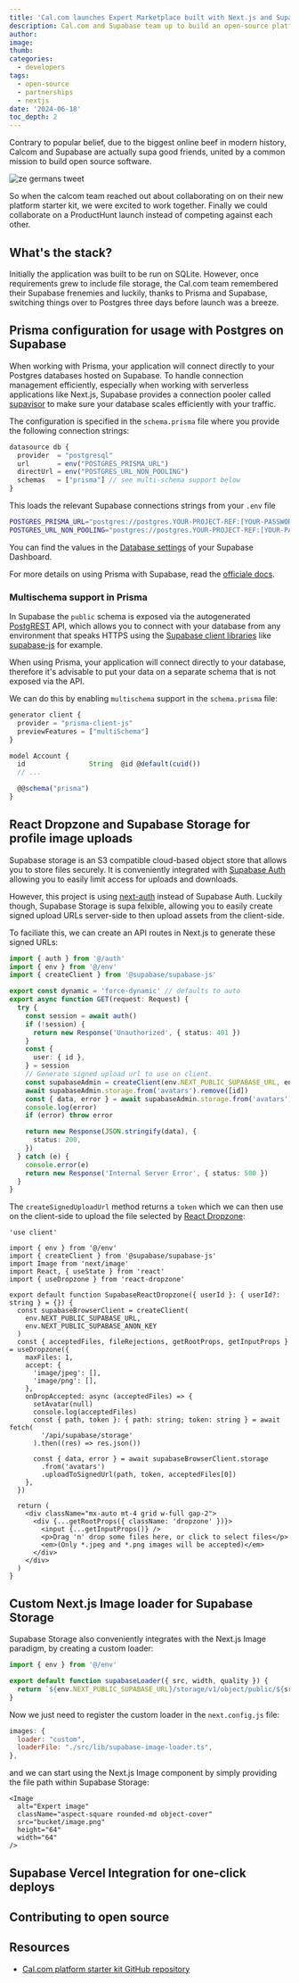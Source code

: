 ```yaml
---
title: 'Cal.com launches Expert Marketplace built with Next.js and Supabase.'
description: Cal.com and Supabase team up to build an open-source platform starter kit for developers.
author:
image:
thumb:
categories:
  - developers
tags:
  - open-source
  - partnerships
  - nextjs
date: '2024-06-18'
toc_depth: 2
---
```


Contrary to popular belief, due to the biggest online beef in modern history, Calcom and Supabase are actually supa good friends, united by a common mission to build open source software.

![ze germans tweet]()

So when the calcom team reached out about collaborating on on their new platform starter kit, we were excited to work together. Finally we could collaborate on a ProductHunt launch instead of competing against each other.

## What's the stack?

Initially the application was built to be run on SQLite. However, once requirements grew to include file storage, the Cal.com team remembered their Supabase frenemies and luckily, thanks to Prisma and Supabase, switching things over to Postgres three days before launch was a breeze.

## Prisma configuration for usage with Postgres on Supabase

When working with Prisma, your application will connect directly to your Postgres databases hosted on Supabase. To handle connection management efficiently, especially when working with serverless applications like Next.js, Supabase provides a connection pooler called [supavisor]() to make sure your database scales efficiently with your traffic.

The configuration is specified in the `schema.prisma` file where you provide the following connection strings:

```ts schema.prisma
datasource db {
  provider  = "postgresql"
  url       = env("POSTGRES_PRISMA_URL")
  directUrl = env("POSTGRES_URL_NON_POOLING")
  schemas   = ["prisma"] // see multi-schema support below
}
```

This loads the relevant Supabase connections strings from your `.env` file

```bash .env
POSTGRES_PRISMA_URL="postgres://postgres.YOUR-PROJECT-REF:[YOUR-PASSWORD]@aws-0-[REGION].pooler.supabase.com:6543/postgres" # Transaction Mode
POSTGRES_URL_NON_POOLING="postgres://postgres.YOUR-PROJECT-REF:[YOUR-PASSWORD]@aws-0-[REGION].pooler.supabase.com:5432/postgres"  # Session Mode
```

You can find the values in the [Database settings](https://supabase.com/dashboard/project/_/settings/database) of your Supabase Dashboard.

For more details on using Prisma with Supabase, read the [officiale docs](https://supabase.com/partners/integrations/prisma).

### Multischema support in Prisma

In Supabase the `public` schema is exposed via the autogenerated [PostgREST]() API, which allows you to connect with your database from any environment that speaks HTTPS using the [Supabase client libraries]() like [supabase-js]() for example.

When using Prisma, your application will connect directly to your database, therefore it's advisable to put your data on a separate schema that is not exposed via the API.

We can do this by enabling `multischema` support in the `schema.prisma` file:

```ts schema.prisma
generator client {
  provider = "prisma-client-js"
  previewFeatures = ["multiSchema"]
}

model Account {
  id                String  @id @default(cuid())
  // ...

  @@schema("prisma")
}
```

## React Dropzone and Supabase Storage for profile image uploads

Supabase storage is an S3 compatible cloud-based object store that allows you to store files securely. It is conveniently integrated with [Supabase Auth]() allowing you to easily limit access for uploads and downloads.

However, this project is using [next-auth]() instead of Supabase Auth. Luckily though, Supabase Storage is supa felxible, allowing you to easily create signed upload URLs server-side to then upload assets from the client-side.

To faciliate this, we can create an API routes in Next.js to generate these signed URLs:

```ts src/app/api/supabase/storage/route.ts
import { auth } from '@/auth'
import { env } from '@/env'
import { createClient } from '@supabase/supabase-js'

export const dynamic = 'force-dynamic' // defaults to auto
export async function GET(request: Request) {
  try {
    const session = await auth()
    if (!session) {
      return new Response('Unauthorized', { status: 401 })
    }
    const {
      user: { id },
    } = session
    // Generate signed upload url to use on client.
    const supabaseAdmin = createClient(env.NEXT_PUBLIC_SUPABASE_URL, env.SUPABASE_SERVICE_ROLE_KEY)
    await supabaseAdmin.storage.from('avatars').remove([id])
    const { data, error } = await supabaseAdmin.storage.from('avatars').createSignedUploadUrl(id)
    console.log(error)
    if (error) throw error

    return new Response(JSON.stringify(data), {
      status: 200,
    })
  } catch (e) {
    console.error(e)
    return new Response('Internal Server Error', { status: 500 })
  }
}
```

The `createSignedUploadUrl` method returns a `token` which we can then use on the client-side to upload the file selected by [React Dropzone]():

```tsx src/app/dashboard/settings/_components/supabase-react-dropzone.tsx
'use client'

import { env } from '@/env'
import { createClient } from '@supabase/supabase-js'
import Image from 'next/image'
import React, { useState } from 'react'
import { useDropzone } from 'react-dropzone'

export default function SupabaseReactDropzone({ userId }: { userId?: string } = {}) {
  const supabaseBrowserClient = createClient(
    env.NEXT_PUBLIC_SUPABASE_URL,
    env.NEXT_PUBLIC_SUPABASE_ANON_KEY
  )
  const { acceptedFiles, fileRejections, getRootProps, getInputProps } = useDropzone({
    maxFiles: 1,
    accept: {
      'image/jpeg': [],
      'image/png': [],
    },
    onDropAccepted: async (acceptedFiles) => {
      setAvatar(null)
      console.log(acceptedFiles)
      const { path, token }: { path: string; token: string } = await fetch(
        '/api/supabase/storage'
      ).then((res) => res.json())

      const { data, error } = await supabaseBrowserClient.storage
        .from('avatars')
        .uploadToSignedUrl(path, token, acceptedFiles[0])
    },
  })

  return (
    <div className="mx-auto mt-4 grid w-full gap-2">
      <div {...getRootProps({ className: 'dropzone' })}>
        <input {...getInputProps()} />
        <p>Drag 'n' drop some files here, or click to select files</p>
        <em>(Only *.jpeg and *.png images will be accepted)</em>
      </div>
    </div>
  )
}
```

## Custom Next.js Image loader for Supabase Storage

Supabase Storage also conveniently integrates with the Next.js Image paradigm, by creating a custom loader:

```ts src/lib/supabase-image-loader.ts
import { env } from '@/env'

export default function supabaseLoader({ src, width, quality }) {
  return `${env.NEXT_PUBLIC_SUPABASE_URL}/storage/v1/object/public/${src}?width=${width}&quality=${quality || 75}`
}
```

Now we just need to register the custom loader in the `next.config.js` file:

```js next.config.js
images: {
  loader: "custom",
  loaderFile: "./src/lib/supabase-image-loader.ts",
},
```

and we can start using the Next.js Image component by simply providing the file path within Supabase Storage:

```tsx
<Image
  alt="Expert image"
  className="aspect-square rounded-md object-cover"
  src="bucket/image.png"
  height="64"
  width="64"
/>
```

## Supabase Vercel Integration for one-click deploys

## Contributing to open source

## Resources

- [Cal.com platform starter kit GitHub repository](https://github.com/calcom/platform-starter-kit)
